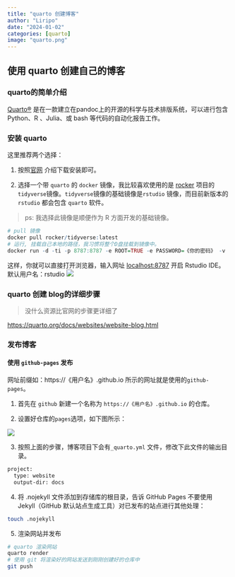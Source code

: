 ```yaml
---
title: "quarto 创建博客"
author: "Liripo"
date: "2024-01-02"
categories: [quarto]
image: "quarto.png"
---
```


## 使用 quarto 创建自己的博客

### quarto的简单介绍

[Quarto®](https://quarto.org/) 是在一款建立在pandoc上的开源的科学与技术排版系统，可以进行包含Python、R 、Julia、或 bash 等代码的自动化报告工作。

### 安装 quarto

这里推荐两个选择：

1. 按照[官网](https://quarto.org/docs/get-started/) 介绍下载安装即可。

2. 选择一个带 `quarto` 的 `docker` 镜像，我比较喜欢使用的是 [rocker](https://rocker-project.org/images/versioned/rstudio.html) 项目的 `tidyverse`镜像。`tidyverse`镜像的基础镜像是`rstudio` 镜像，而目前新版本的`rstudio` 都会包含 `quarto` 软件。

> ps: 我选择此镜像是顺便作为 R 方面开发的基础镜像。

```R
# pull 镜像
docker pull rocker/tidyverse:latest
# 运行, 挂载自己本地的路径，我习惯将整个D盘挂载到镜像中。
docker run -d -ti -p 8787:8787 -e ROOT=TRUE -e PASSWORD=《你的密码》 -v 《本地路径，可以整个D盘》:《镜像目录》 rocker/tidyverse
```

这样，你就可以直接打开浏览器，输入网址 [localhost:8787](localhost:8787) 开启 Rstudio IDE。
默认用户名：rstudio
![](./rstudio.png)

### quarto 创建 blog的详细步骤

> 没什么资源比官网的步骤更详细了

<https://quarto.org/docs/websites/website-blog.html>

### 发布博客

#### 使用 `github-pages` 发布

网址前缀如：https://《用户名》.github.io 所示的网址就是使用的`github-pages`。

1. 首先在 `github` 新建一个名称为 `https://《用户名》.github.io` 的仓库。

2. 设置好仓库的`pages`选项，如下图所示：

![](./github.png)

3. 按照上面的步骤，博客项目下会有`_quarto.yml` 文件，修改下此文件的输出目录。

```.bash
project:
  type: website
  output-dir: docs
```

4. 将 .nojekyll 文件添加到存储库的根目录，告诉 GitHub Pages 不要使用 Jekyll（GitHub 默认站点生成工具）对已发布的站点进行其他处理：

```.bash
touch .nojekyll
```

5. 渲染网站并发布

```.bash
# quarto 渲染网站
quarto render
# 使用 git 将渲染好的网站发送到刚刚创建好的仓库中
git push
```
